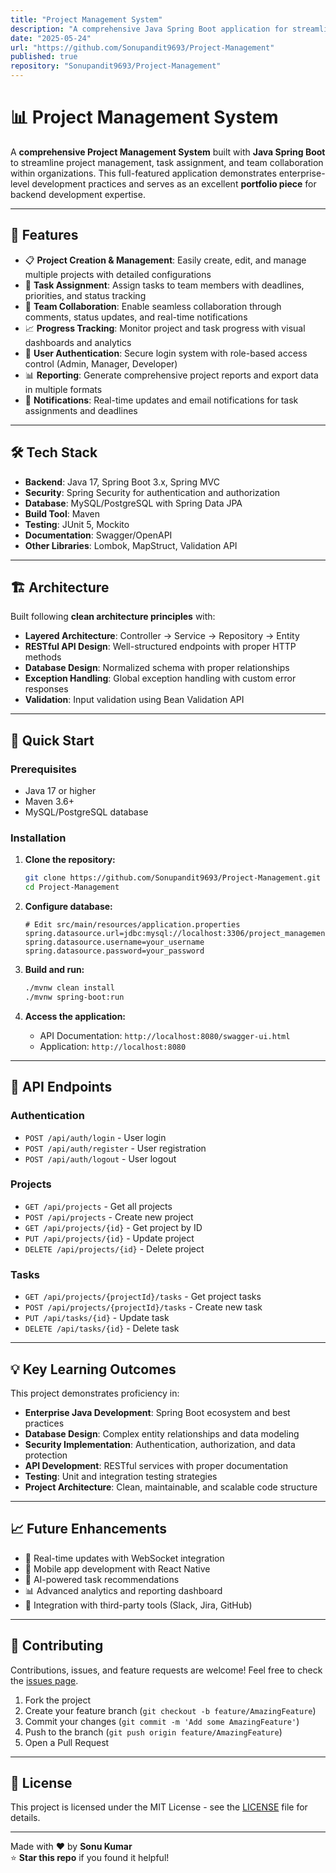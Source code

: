 ```yaml
---
title: "Project Management System"
description: "A comprehensive Java Spring Boot application for streamlined project management, task assignment, and team collaboration"
date: "2025-05-24"
url: "https://github.com/Sonupandit9693/Project-Management"
published: true
repository: "Sonupandit9693/Project-Management"
---
```


# 📊 Project Management System

A **comprehensive Project Management System** built with **Java Spring Boot** to streamline project management, task assignment, and team collaboration within organizations. This full-featured application demonstrates enterprise-level development practices and serves as an excellent **portfolio piece** for backend development expertise.

---

## 🚀 Features

- 📋 **Project Creation & Management**: Easily create, edit, and manage multiple projects with detailed configurations
- 👥 **Task Assignment**: Assign tasks to team members with deadlines, priorities, and status tracking
- 🤝 **Team Collaboration**: Enable seamless collaboration through comments, status updates, and real-time notifications
- 📈 **Progress Tracking**: Monitor project and task progress with visual dashboards and analytics
- 🔐 **User Authentication**: Secure login system with role-based access control (Admin, Manager, Developer)
- 📊 **Reporting**: Generate comprehensive project reports and export data in multiple formats
- 🔔 **Notifications**: Real-time updates and email notifications for task assignments and deadlines

---

## 🛠️ Tech Stack

- **Backend**: Java 17, Spring Boot 3.x, Spring MVC
- **Security**: Spring Security for authentication and authorization
- **Database**: MySQL/PostgreSQL with Spring Data JPA
- **Build Tool**: Maven
- **Testing**: JUnit 5, Mockito
- **Documentation**: Swagger/OpenAPI
- **Other Libraries**: Lombok, MapStruct, Validation API

---

## 🏗️ Architecture

Built following **clean architecture principles** with:
- **Layered Architecture**: Controller → Service → Repository → Entity
- **RESTful API Design**: Well-structured endpoints with proper HTTP methods
- **Database Design**: Normalized schema with proper relationships
- **Exception Handling**: Global exception handling with custom error responses
- **Validation**: Input validation using Bean Validation API

---

## 🚀 Quick Start

### Prerequisites
- Java 17 or higher
- Maven 3.6+
- MySQL/PostgreSQL database

### Installation

1. **Clone the repository:**
   ```bash
   git clone https://github.com/Sonupandit9693/Project-Management.git
   cd Project-Management
   ```

2. **Configure database:**
   ```properties
   # Edit src/main/resources/application.properties
   spring.datasource.url=jdbc:mysql://localhost:3306/project_management
   spring.datasource.username=your_username
   spring.datasource.password=your_password
   ```

3. **Build and run:**
   ```bash
   ./mvnw clean install
   ./mvnw spring-boot:run
   ```

4. **Access the application:**
   - API Documentation: `http://localhost:8080/swagger-ui.html`
   - Application: `http://localhost:8080`

---

## 📱 API Endpoints

### Authentication
- `POST /api/auth/login` - User login
- `POST /api/auth/register` - User registration
- `POST /api/auth/logout` - User logout

### Projects
- `GET /api/projects` - Get all projects
- `POST /api/projects` - Create new project
- `GET /api/projects/{id}` - Get project by ID
- `PUT /api/projects/{id}` - Update project
- `DELETE /api/projects/{id}` - Delete project

### Tasks
- `GET /api/projects/{projectId}/tasks` - Get project tasks
- `POST /api/projects/{projectId}/tasks` - Create new task
- `PUT /api/tasks/{id}` - Update task
- `DELETE /api/tasks/{id}` - Delete task

---

## 💡 Key Learning Outcomes

This project demonstrates proficiency in:

- **Enterprise Java Development**: Spring Boot ecosystem and best practices
- **Database Design**: Complex entity relationships and data modeling
- **Security Implementation**: Authentication, authorization, and data protection
- **API Development**: RESTful services with proper documentation
- **Testing**: Unit and integration testing strategies
- **Project Architecture**: Clean, maintainable, and scalable code structure

---

## 📈 Future Enhancements

- 🔄 Real-time updates with WebSocket integration
- 📱 Mobile app development with React Native
- 🤖 AI-powered task recommendations
- 📊 Advanced analytics and reporting dashboard
- 🔗 Integration with third-party tools (Slack, Jira, GitHub)

---

## 🤝 Contributing

Contributions, issues, and feature requests are welcome! Feel free to check the [issues page](https://github.com/Sonupandit9693/Project-Management/issues).

1. Fork the project
2. Create your feature branch (`git checkout -b feature/AmazingFeature`)
3. Commit your changes (`git commit -m 'Add some AmazingFeature'`)
4. Push to the branch (`git push origin feature/AmazingFeature`)
5. Open a Pull Request

---

## 📄 License

This project is licensed under the MIT License - see the [LICENSE](LICENSE) file for details.

---

Made with ❤️ by **Sonu Kumar**  
⭐ **Star this repo** if you found it helpful!